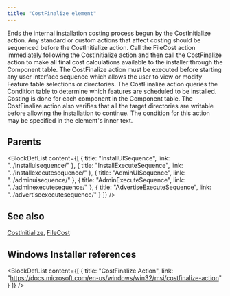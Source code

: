 ```yaml
---
title: "CostFinalize element"
---
```



Ends the internal installation costing process begun by the CostInitialize action. Any standard or custom actions that affect costing should be sequenced before the CostInitialize action. Call the FileCost action immediately following the CostInitialize action and then call the CostFinalize action to make all final cost calculations available to the installer through the Component table. The CostFinalize action must be executed before starting any user interface sequence which allows the user to view or modify Feature table selections or directories. The CostFinalize action queries the Condition table to determine which features are scheduled to be installed. Costing is done for each component in the Component table. The CostFinalize action also verifies that all the target directories are writable before allowing the installation to continue. The condition for this action may be specified in the element's inner text.


## Parents

<BlockDefList content={[
    {
      title: "InstallUISequence",
      link: "../installuisequence/"
    },
    {
      title: "InstallExecuteSequence",
      link: "../installexecutesequence/"
    },
    {
      title: "AdminUISequence",
      link: "../adminuisequence/"
    },
    {
      title: "AdminExecuteSequence",
      link: "../adminexecutesequence/"
    },
    {
      title: "AdvertiseExecuteSequence",
      link: "../advertiseexecutesequence/"
    }
  ]}
/>

## See also
[CostInitialize](../costinitialize/), [FileCost](../filecost/)

## Windows Installer references

<BlockDefList content={[
    {
      title: "CostFinalize Action",
      link: "https://docs.microsoft.com/en-us/windows/win32/msi/costfinalize-action"
    }
  ]}
/>
